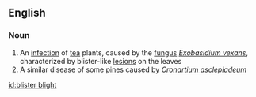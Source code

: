 ==English==

===Noun===
{{en-noun|sg=[[blister]] [[blight]]|-}}

# An [[infection]] of [[tea]] plants, caused by the [[fungus]] ''[[Exobasidium vexans]]'', characterized by blister-like [[lesion]]s on the leaves
# A similar disease of some [[pine]]s caused by ''[[Cronartium asclepiadeum]]''

[[id:blister blight]]